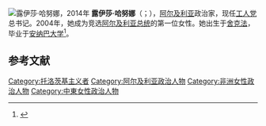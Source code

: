 [[File:Luisa_Hanoune_en_2014.jpg|露伊莎·哈努娜，2014年]]
'''露伊莎·哈努娜'''（{{lang-ar|لويزة حنون}}；{{bd|1954年|4月7日}}），[[阿尔及利亚|阿尔及利亚]]政治家，现任[[工人党_(阿尔及利亚)|工人党]]总书记。2004年，她成为竞选[[阿尔及利亚总统|阿尔及利亚总统]]的第一位女性。她出生于[[舍克法|舍克法]]，毕业于[[安纳巴大学|安纳巴大学]]<ref>{{Cite book|title=Historical dictionary of women in the Middle East and North Africa|last=Hashem.|first=Talhami, Ghada|date=2013|publisher=Scarecrow Press|isbn=9780810870864|location=Lanham, Md.|oclc=830424539}}</ref>。

== 参考文献 ==
{{reflist}}

[[Category:托洛茨基主义者|Category:托洛茨基主义者]]
[[Category:阿尔及利亚政治人物|Category:阿尔及利亚政治人物]]
[[Category:非洲女性政治人物|Category:非洲女性政治人物]]
[[Category:中東女性政治人物|Category:中東女性政治人物]]